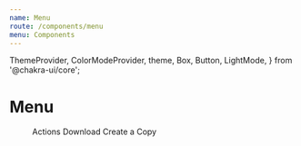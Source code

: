 ```yaml
---
name: Menu
route: /components/menu
menu: Components
---
```


  ThemeProvider,
  ColorModeProvider,
  theme,
  Box,
  Button,
  LightMode,
} from '@chakra-ui/core';

# Menu

<Playground>
  <Menu>
    <MenuButton as={Button} rightIcon="chevron-down">
      Actions
    </MenuButton>
    <MenuList>
      <MenuItem>Download</MenuItem>
      <MenuItem>Create a Copy</MenuItem>
    </MenuList>
  </Menu>
</Playground>
